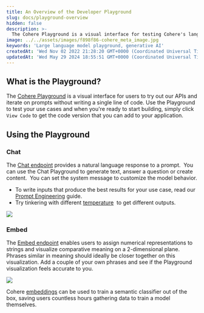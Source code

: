 ```yaml
---
title: An Overview of the Developer Playground
slug: docs/playground-overview
hidden: false
description: >-
  The Cohere Playground is a visual interface for testing Cohere's language models without coding.
image: ../../assets/images/f898f86-cohere_meta_image.jpg
keywords: 'Large language model playground, generative AI'
createdAt: 'Wed Nov 02 2022 21:28:20 GMT+0000 (Coordinated Universal Time)'
updatedAt: 'Wed May 29 2024 18:55:51 GMT+0000 (Coordinated Universal Time)'
---
```

## What is the Playground?

The [Cohere Playground](https://dashboard.cohere.com/playground) is a visual interface for users to try out our APIs and iterate on prompts without writing a single line of code. Use the Playground to test your use cases and when you're ready to start building, simply click `View Code` to get the code version that you can add to your application.

## Using the Playground

### Chat

The [Chat endpoint](/reference/chat)  provides a natural language response to a prompt.  You can use the Chat Playground to generate text, answer a question or create content.  You can set the system message to customize the model behavior.

- To write inputs that produce the best results for your use case, read our [Prompt Engineering](/docs/prompt-engineering) guide.
- Try tinkering with different [temperature](/docs/temperature)  to get different outputs.

<img src='../../assets/images/67f4530-Playground_-_Chat.png' />

### Embed

The [Embed endpoint](/reference/embed) enables users to assign numerical representations to strings and visualize comparative meaning on a 2-dimensional plane. Phrases similar in meaning should ideally be closer together on this visualization. Add a couple of your own phrases and see if the Playground visualization feels accurate to you.

<img src='../../assets/images/4e876d8-Playground_-_Embed.png' />

Cohere [embeddings](/docs/embeddings) can be used to train a semantic classifier out of the box, saving users countless hours gathering data to train a model themselves.
